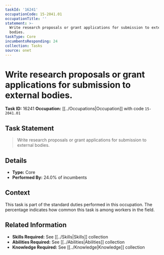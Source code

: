 ```yaml
---
taskId: '16241'
occupationCode: 15-2041.01
occupationTitle: ''
statement: >-
  Write research proposals or grant applications for submission to external
  bodies.
taskType: Core
incumbentsResponding: 24
collection: Tasks
source: onet
---
```

# Write research proposals or grant applications for submission to external bodies.

**Task ID:** 16241
**Occupation:** [[../Occupations|Occupation]] with code `15-2041.01`

## Task Statement

> Write research proposals or grant applications for submission to external bodies.

## Details

- **Type:** Core
- **Performed By:** 24.0% of incumbents

## Context

This task is part of the standard duties performed in this occupation. The percentage indicates how common this task is among workers in the field.

## Related Information

- **Skills Required:** See [[../Skills|Skills]] collection
- **Abilities Required:** See [[../Abilities|Abilities]] collection
- **Knowledge Required:** See [[../Knowledge|Knowledge]] collection
